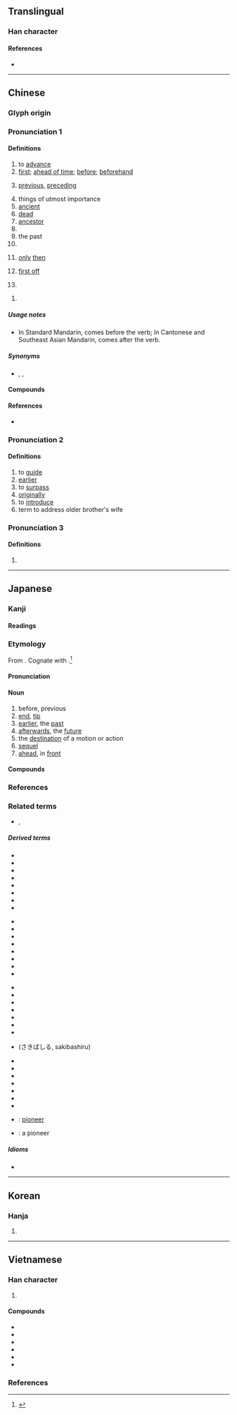 {{also|失|矢}}
<!--{{character info/new}}-->
==Translingual==
{{stroke order|strokes=6}}

===Han character===
{{Han char|rn=10|rad=儿|as=04|sn=6|four=24211|canj=HGHU|ids=⿱⺧儿}}

====References====
* {{Han ref|kx=0124.050|dkj=01349|dj=0260.060|hdz=10267.020|uh=5148|ud=20808|bh=A5FD|bd=42493}}

----

==Chinese==
{{zh-forms}}
{{zh-wp}}

===Glyph origin===
{{Han etym}}

===Pronunciation 1===
{{zh-pron
|m=xiān
|m-s=
|c=sin1
|c-t=lhen1
|g=xien1
|h=pfs=sîn
|j=xie1
|mb=síng
|md=sĕng/siĕng
|md_note=sĕng - vernacular; siĕng - literary
|mn=xm,zz,tw:seng/qz:suiⁿ/zz,tc,yl:sin/sian
|mn_note=seng/suiⁿ - vernacular; sin - vernacular (limited, e.g. {{zh-l|*先生}}); sian - literary
|mn-t=soin1/sing1
|mn-t_note=soin1 - vernacular; sing1 - literary
|w=1xi
|x=
|mc=1
|oc=1,1
|ma=y
|cat=a,adv,n,v
}}

====Definitions====
{{zh-hanzi}}

# to [[advance]]
# [[first]]; [[ahead of time]]; [[before]]; [[beforehand]]
#: {{zh-x|我 要 先 去 洗手間。|I need to go to the bathroom '''first'''.}}
#: {{zh-x|我 要{jiu3} 去 廁{ci3}所 先。|I need to go to the bathroom '''first'''.|C}}
# [[previous]], [[preceding]]
#: {{zh-x|先聲|herald; sign}}
#: {{zh-x|先兩日|day before yesterday; two days ago|C}}
# things of utmost importance
# [[ancient]]
# [[dead]]
# [[ancestor]]
# {{zh-short|先生}}
# the past
# {{zh-short|先手}}
# {{lb|zh|Cantonese}} [[only]] [[then]]
#: {{zh-x|佢 瞓 到 而家 先 瞓 醒 覺。|He slept so long that he only woke up just now.|C}}
#: {{zh-x|呢{nei1}啲 先 係 唱歌。|''This'' is ''true'' singing.|C}}
# {{lb|zh|Cantonese}} [[first off]]
#: {{zh-x|你 買 咗 未 先？|First off, have you even bought it yet?|C}}
# {{rfdef|zh}}
#: {{zh-x|我 先 唔 同 佢 講 呀。|There's no way I'm going to tell them. / No, I am not going to tell them. |C}}
<!-- #: {{zh-x|你 先 食 一 碗 飯 點 會 夠！|Eating one bowl isn't enough!|C}} -->
# {{surname|lang=zh}}

=====Usage notes=====
* {{sense|first; beforehand}} In Standard Mandarin, {{lang|zh|先}} comes before the verb; in Cantonese and Southeast Asian Mandarin, {{lang|zh|先}} comes after the verb.

=====Synonyms=====
* {{sense|first}} {{zh-l|首先}}, {{zh-l|最先}}, {{zh-l|第一}}

====Compounds====
{{zh-der|先鋒|先帝|先生|先意承旨|先蠶|先母|先發|事先|先達|先人|從先|先是|先時|冬烘先生|先正|先天說|先登|恐後爭先|先聲|先馳得點|先祖考|先意希旨|先零|先驅螻蟻|意在筆先|先驅|先澤|大先生|先識遠量|先古|坌鳥先飛|先疇|先見|先師|先卿|先遣部隊|先鞭|先哲|先天缺陷|先機|先入之見|大人先生|最先|先妣|先頭|全真先生|先例|幸為先容|七代先靈|先進|先憂後樂|先睹為快|巴先|先覺先知|先天不足|意存筆先|女先|先行後聞|先儒|先祖妣|優先|後發先至|先盛後衰|恢先緒|先民|先兆|先君|先禮後兵|先河|下江先生|先行|德先生|先荊|先來後到|得先手|後先輝映|先父|後實先聲|制敵機先|先世|先塋|先吾著鞭|先來|先室|地理先生|先臣|先頭部隊|先路|先覺|先導|一馬當先|先祀|在先|先見之明|廣文先生|古聖先賢|先緒|小先生|先斬後聞|先天性|先嚴|先聖|先祖|先入為主|先德|先慈|先行官|先主|五柳先生|先輩|先聲奪人|好好先生|儘先|女先生|奮勇當先|奮勇爭先|先識|先遣作戰|太老先生|守先待後|孝先便腹|先農|先遣隊|佔先|先聲後實|先王|先秦|先賢|先走一步|先天|先驅者|亭林先生|先兒|夯雀先飛|一路領先|先後|先考|先策|先決條件|原先|先驗主義|先難後獲|先皇|先公後私|先妾|先秦諸子|先令|先年|先決問題|先容|先前|先意承志|先進國家|先議權|先花後果|先知先覺|先知|先發制人|先烈|先期|先施|先斬後奏|先手|先從隗始|先後倒置|先夫|先務|優先權|先缺後空|急先鋒|先鋒隊|先人後己|未風先雨|楮先生|望秋先零|有言在先|攙先|承先啟後|比先時|甘井先竭|擁彗先驅|未老先衰|搶先|捷足先登|祖鞭先著|疾足先得|私塾先生|禮先壹飯|禍為福先|疋先裡|祖先|率先|瞽目先生|福為禍先|捷足先得|當先|敢勇當先|有約在先|猛著先鞭|未卜先知|爭先|比先|烏有先生|爭先恐後|探先|洞察機先|機先|洞燭機先|早先|稷下先生|預先|開先例|鄉先達|笨雀先飛|逐兔先得|算命先生|老先|負弩先驅|近火先燋|非有先生|馬蓋先|領先群倫|開路先鋒|老先生|荷葉先師|首先|陽明先生|至聖先師|風水先生|躬先表率|頭先|領先指標|革命先烈|鄉先生|笨鳥先飛|道學先生|領先群雄|遙遙領先|賽先生|領先|躬先士卒|身先士卒|起先|老祖先|身先士眾|門館先生|著先鞭|陳先}}

====References====
* {{qualifier|Min Nan}} {{thcwd|2063}}

===Pronunciation 2===
{{zh-pron
|m=先
|mc=2
|oc=2,2
|ma=y
|dial=n
|cat=v,a,adv,n
}}

====Definitions====
{{zh-hanzi}}

# to [[guide]]
# [[earlier]]
# to [[surpass]]
# [[originally]]
# to [[introduce]]
# term to address older brother's wife
===Pronunciation 3===
{{zh-pron
|m=xiǎn
|dial=n
|cat=n
}}

====Definitions====
{{zh-hanzi}}

# {{zh-only|先馬}}

{{zh-cat|Beginning}}

----

==Japanese==

===Kanji===
{{ja-kanji|grade=1|rs=儿04}}

====Readings====
{{ja-readings
|goon=せん
|kanon=せん
|kun=さき-, さき-んじる, ま-ず
}}

===Etymology===
{{ja-kanjitab|さき|yomi=k}}
From {{etyl|ojp|ja|sort=さき}}. Cognate with {{m|ja|崎|tr=saki||a (geographical) point, where the land sticks out into the water}}.<ref name="KDJ">{{R:Kokugo Dai Jiten}}</ref>

====Pronunciation====
{{ja-pron|yomi=k|さき|acc=0|acc_ref=DJR,NHK}}

====Noun====
{{ja-noun|さき}}

# before, previous
# [[end]], [[tip]]
# [[earlier]], the [[past]]
# [[afterwards]], the [[future]]
# the [[destination]] of a motion or action
# [[sequel]]
# [[ahead]], in [[front]]

====Compounds====
{{der3|lang=ja|{{ja-r|宛先|あてさき}}
|{{ja-r|後先|あとさき}}
|{{ja-r|一寸先|いっすんさき}}
|{{ja-r|移%転先|い%てんさき}}
|{{ja-r|縁先|のきさき}}
|{{ja-r|御%先|お%さき}}
|{{ja-r|肩先|かたさき}}
|{{ja-r|機%先|き%せん}}
|{{ja-r|勤%務%先|きん%む%さき}}
|{{ja-r|口先|くちさき}}
|{{ja-r|剣先|けんさき}}
|{{ja-r|下%馬%先|げ%ば%さき}}
|{{ja-r|玄関先|げんかんさき}}
|{{ja-r|現先|げんさき}}
|{{ja-r|購%入%先|こう%にゅう%さき}}
|{{ja-r|小%手%先|こ%て%さき}}
|{{ja-r|幸先|さいさき}}
|{{ja-r|先々|さきざき}}, {{ja-r|先先|さきざき}}
|{{ja-r|潮先|しおさき}}
|{{ja-r|指%示%先|し%じ%さき}}
|{{ja-r|舌先|したさき}}
|{{ja-r|就%職%先|しゅう%そく%さき}}
|{{ja-r|宿%泊%先|しゅく%はく%さき}}
|{{ja-r|照%会%先|しょう%かい%さき}}
|{{ja-r|送%付%先|そう%ふ%さき}}
|{{ja-r|祖%先|そ%せん}}
|{{ja-r|太%刀%先|た%ち%さき}}
|{{ja-r|旅先|たびさき}}
|{{ja-r|注%文%先|ちゅう%もん%さき}}
|{{ja-r|筒先|つつさき}}
|{{ja-r|爪先|つめさき}}
|{{ja-r|手%先|て%さき}}
|{{ja-r|手%羽%先|て%ば%さき}}
|{{ja-r|転%居%先|てん%い%さき}}
|{{ja-r|転送先|てんそうさき}}
|{{ja-r|転任先|てんにんさき}}
|{{ja-r|出%先|で%さき}}
|{{ja-r|伝送先|でんそうさき}}
|{{ja-r|得%意%先|とく%い%さき}}
|{{ja-r|突先|とっさき}}
|{{ja-r|取引先|とりひきさき}}
|{{ja-r|庭先|にわさき}}
|{{ja-r|軒先|のきさき}}
|{{ja-r|配達先|はいたつさき}}
|{{ja-r|刷毛先|はけさき}}
|{{ja-r|刃%先|は%さき}}
|{{ja-r|鼻先|はなさき}}
|{{ja-r|春先|はるさき}}
|{{ja-r|火%先|ほ%さき}}
|{{ja-r|一足先|ひとあしさき}}
|{{ja-r|筆先|ふでさき}}
|{{ja-r|舳%先|へ%さき}}
|{{ja-r|奉公先|ほうこうさき}}
|{{ja-r|矛先|ほこさき}}
|{{ja-r|穂%先|ほ%さき}}
|{{ja-r|水先|みずさき}}
|{{ja-r|店先|みせさき}}
|{{ja-r|胸先|むなさき}}
|{{ja-r|目%先|め%さき}}
|{{ja-r|矢%先|や%さき}}
|{{ja-r|槍先|やりさき}}
|{{ja-r|優先|ゆうせん}}
|{{ja-r|指先|ゆびさき}}
|{{ja-r|旅%行%先|りょ%こう%さき}}
|{{ja-r|連絡先|れんらくさき}}
|{{ja-r|帥先|そっせん}}, {{ja-r|卒先|そっせん}}, {{ja-r|率先|そっせん}}
|{{ja-r|一先|ひとまず}}
|{{ja-r|先頃|さきごろ}}
|{{ja-r|先安|さきやす}}
|{{ja-r|先鋭|せんえい}}
|{{ja-r|先王|せんのう}}
|{{ja-r|先回|せんかい}}
|{{ja-r|先覚|せんかく}}
|{{ja-r|先学|せんがく}}
|{{ja-r|先%議|せん%ぎ}}
|{{ja-r|先%客|せん%きゃく}}
|{{ja-r|先金|さきがね}}
|{{ja-r|先%駆|せん%く}}
|{{ja-r|先君|せんくん}}
|{{ja-r|鋭先形|えいせんけい}}
|{{ja-r|先決|せんけつ}}
|{{ja-r|先月|せんげつ}}
|{{ja-r|先見|せんけん}}
|{{ja-r|先賢|せんけん}}
|{{ja-r|先遣|せんけん}}
|{{ja-r|先験的|せんけんてき}}
|{{ja-r|先%古|せん%こ}}
|{{ja-r|先口|せんこう}}
|{{ja-r|先攻|せんこう}}
|{{ja-r|先皇|せんのう}}
|{{ja-r|先考|せんこう}}
|{{ja-r|先行|せんこう}}
|{{ja-r|先高|せんこう}}
|{{ja-r|先刻|せんこく}}
|{{ja-r|先妻|せんさい}}
|{{ja-r|先細|せんさい}}
|{{ja-r|先在|せんざい}}
|{{ja-r|先山|せんざん}}
|{{ja-r|先%史|せん%し}}
|{{ja-r|先%師|せん%し}}
|{{ja-r|先主|せんしゅ}}
|{{ja-r|先取|せんしゅ}}
|{{ja-r|先%手|せん%て}}
|{{ja-r|先%蹴|せん%しゅう}}
|{{ja-r|先%週|せん%しゅう}}
|{{ja-r|先%住|せん%じゅう}}
|{{ja-r|先%述|せん%じゅつ}}
|{{ja-r|先%勝|せん%しょう}}
|{{ja-r|先進|せんしん}}
|{{ja-r|先人|せんじん}}
|{{ja-r|先陣|せんじん}}
|{{ja-r|先制|せんせい}}
|{{ja-r|先生|せんせい}}
|{{ja-r|先聖|せんせい}}
|{{ja-r|先%祖|せん%ぞ}}
|{{ja-r|先太|さきぶと}}
|{{ja-r|先代|せんだい}}
|{{ja-r|先達|せんだつ}}
|{{ja-r|先端|せんたん}}
|{{ja-r|先%知|せん%ち}}
|{{ja-r|先%着|せん%ちゃく}}
|{{ja-r|先帝|せんのう}}
|{{ja-r|先程|さきほど}}
|{{ja-r|先哲|せんてつ}}
|{{ja-r|先天|せんてん}}
|{{ja-r|先登|せんとう}}, {{ja-r|先頭|せんとう}}
|{{ja-r|先%途|せん%ど}}
|{{ja-r|先%度|せん%ど}}
|{{ja-r|先塔|せんとう}}
|{{ja-r|先投|せんとう}}
|{{ja-r|先導|せんどう}}
|{{ja-r|先日|せんじつ}}
|{{ja-r|先入|せんにゅ}}
|{{ja-r|先任|せんにん}}
|{{ja-r|先年|せんねん}}
|{{ja-r|先輩|せんぱい}}
|{{ja-r|先発|せんぱつ}}
|{{ja-r|先般|せんぱん}}
|{{ja-r|先番|せんばん}}
|{{ja-r|先%非|せん%ぴ}}
|{{ja-r|先%夫|せん%ぷ}}
|{{ja-r|先%婦|せん%ぷ}}
|{{ja-r|先%父|せん%ぷ}}
|{{ja-r|先%負|せん%ぶ}}
|{{ja-r|先物|さきもの}}
|{{ja-r|先兵|せんぺい}}
|{{ja-r|先便|せんべん}}
|{{ja-r|先鞭|せんべん}}
|{{ja-r|先方|せんぽう}}
|{{ja-r|先鋒|せんぽう}}
|{{ja-r|先棒|さきぼう}}
|{{ja-r|先%務|せん%む}}
|{{ja-r|先%夜|せん%や}}
|{{ja-r|先役|せんやく}}
|{{ja-r|先約|せんやく}}
|{{ja-r|先様|せんさま}}
|{{ja-r|先%隣|さき%どなり}}
|{{ja-r|先例|せんれい}}
|{{ja-r|先%妣|せん%ぴ}}
|{{ja-r|先伝言|せんでんごん|[[herald]]}}
}}

===References===
<references />

===Related terms===
* {{ja-r|先達て|せんだって}}, {{ja-r|先だって|せんだって}}

=====Derived terms=====
{{top4}}
* {{l|ja|行き先}}
* {{l|ja|生い先}}
* {{l|ja|老い先}}
* {{l|ja|送り先}}
* {{l|ja|お先}}
* {{l|ja|此の先}}
* {{l|ja|差し出し先}}
* {{l|ja|仕入れ先}}
{{mid4}}
* {{l|ja|立ち回り先}}
* {{l|ja|使い先}}
* {{l|ja|勤め先}}
* {{l|ja|問い合わせ先}}
* {{l|ja|嫁ぎ先}}
* {{l|ja|届け先}}
* {{l|ja|取り引き先}}
* {{l|ja|引っ越し先}}
{{mid4}}
* {{l|ja|ペン先}}
* {{l|ja|真っ先}}
* {{l|ja|切っ先}}
* {{l|ja|先んじる}}
* {{l|ja|先んずる}}
* {{l|ja|先借り}}
* {{l|ja|先取り}}
* {{l|ja|先走る}} (さきばしる, sakibashiru)
{{mid4}}
* {{l|ja|先送り}}
* {{l|ja|先買い}}
* {{l|ja|先売り}}
* {{l|ja|先付け}}
* {{l|ja|先払い}}
* {{l|ja|先立つ}}
* {{l|ja|先立てる}}
* {{l|ja|先駆}}: [[pioneer]]
* {{l|ja|先駆者}}: a pioneer
{{bottom}}

=====Idioms=====
* {{l|ja|先を越す}}

----

==Korean==

===Hanja===
{{ko-hanja|hangeul=선|eumhun=먼저|ehrv=meonjeo|ehmr=mŏnjŏ|ehy=mence}}

# {{defn|lang=ko|sort=儿04}}

----

==Vietnamese==

===Han character===
{{vi-readings|rs=儿04
|hanviet=tiên-tdcndg;tdcntd;gdhn;bonet;genibrel, tiến-genibrel
|phienthiet=蘇前 tô tiền
|nom=tiên-tdcndg;tdcntd;gdhn;bonet;taberd, tên-tdcndg, ten-gdhn, teng-gdhn
}}

# {{han tu form of|tiên|[[first#Adverb|first]]; [[prior#Adverb|prior]]; [[before#Adverb|before]]}}

====Compounds====
{{der-top3|Compounds}}
* {{vi-l|頭先|đầu tiên}}
* {{vi-l|先生|tiên sinh}}
* {{vi-l|先進|tiên tiến}}
* {{vi-l|先祖|tiên tổ}}
* {{vi-l|祖先|tổ tiên}}
* {{vi-l|優先|ưu tiên}}
{{der-bottom}}

===References===
<references/>
